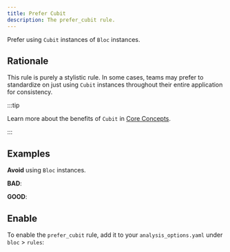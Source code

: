 ```yaml
---
title: Prefer Cubit
description: The prefer_cubit rule.
---
```



<div class="badges">
	<Badge text="new" />
	<Badge text="dart" variant="note" />
</div>

Prefer using `Cubit` instances of `Bloc` instances.

## Rationale

This rule is purely a stylistic rule. In some cases, teams may prefer to
standardize on just using `Cubit` instances throughout their entire application
for consistency.

:::tip

Learn more about the benefits of `Cubit` in
[Core Concepts](/bloc-concepts/#cubit-advantages).

:::

## Examples

**Avoid** using `Bloc` instances.

**BAD**:

<BadSnippet />

**GOOD**:

<GoodSnippet />

## Enable

To enable the `prefer_cubit` rule, add it to your `analysis_options.yaml` under
`bloc` > `rules`:

<EnableRuleSnippet name="prefer_cubit" />
